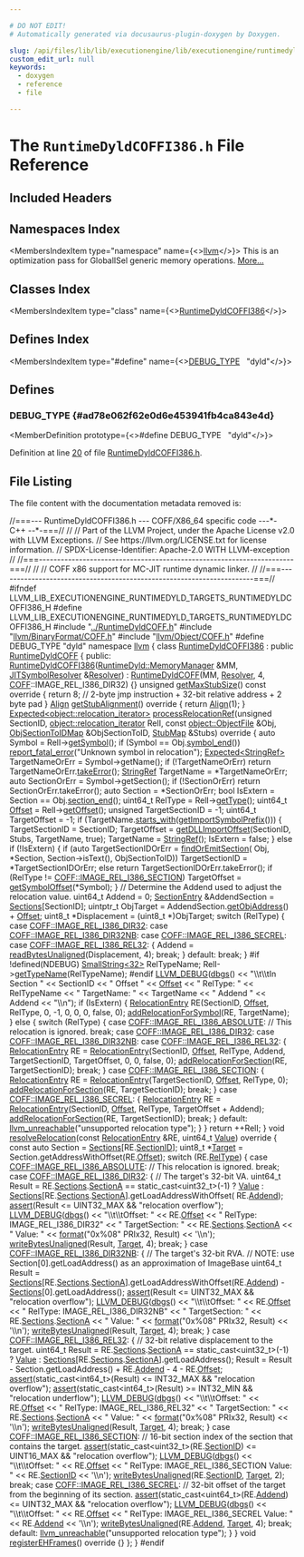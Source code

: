 ```yaml
---

# DO NOT EDIT!
# Automatically generated via docusaurus-plugin-doxygen by Doxygen.

slug: /api/files/lib/lib/executionengine/lib/executionengine/runtimedyld/lib/executionengine/runtimedyld/targets/runtimedyldcoffi386-h
custom_edit_url: null
keywords:
  - doxygen
  - reference
  - file

---
```





# The `RuntimeDyldCOFFI386.h` File Reference

<DoxygenPage pluginConfig={pluginConfig}>



## Included Headers

<IncludesList>
<IncludesListItem
  filePath="../RuntimeDyldCOFF.h"
  permalink="/docs/api/files/lib/lib/executionengine/lib/executionengine/runtimedyld/runtimedyldcoff-h"
  isLocal="true" />
<IncludesListItem
  filePath="llvm/BinaryFormat/COFF.h"
  permalink="/docs/api/files/include/include/llvm/include/llvm/binaryformat/coff-h"
  isLocal="true" />
<IncludesListItem
  filePath="llvm/Object/COFF.h"
  permalink="/docs/api/files/include/include/llvm/include/llvm/object/coff-h"
  isLocal="true" />
</IncludesList>

## Namespaces Index

<MembersIndex>

<MembersIndexItem
  type="namespace"
  name={<><a href="/docs/api/namespaces/llvm">llvm</a></>}>
This is an optimization pass for GlobalISel generic memory operations. <a href="/docs/api/namespaces/llvm/#details">More...</a>
</MembersIndexItem>

</MembersIndex>

## Classes Index

<MembersIndex>

<MembersIndexItem
  type="class"
  name={<><a href="/docs/api/classes/llvm/runtimedyldcoffi386">RuntimeDyldCOFFI386</a></>}>
</MembersIndexItem>

</MembersIndex>

## Defines Index

<MembersIndex>

<MembersIndexItem
  type="#define"
  name={<><a href="#ad78e062f62e0d6e453941fb4ca843e4d">DEBUG&#95;TYPE</a>&nbsp;&nbsp;&nbsp;&quot;dyld&quot;</>}>
</MembersIndexItem>

</MembersIndex>


<SectionDefinition>

## Defines

### DEBUG&#95;TYPE {#ad78e062f62e0d6e453941fb4ca843e4d}

<MemberDefinition
  prototype={<>#define DEBUG&#95;TYPE&nbsp;&nbsp;&nbsp;&quot;dyld&quot;</>}>

Definition at line <a href="#l00020">20</a> of file <a href="/docs/api/files/lib/lib/executionengine/lib/executionengine/runtimedyld/lib/executionengine/runtimedyld/targets/runtimedyldcoffi386-h">RuntimeDyldCOFFI386.h</a>.
</MemberDefinition>

</SectionDefinition>

## File Listing

The file content with the documentation metadata removed is:

<ProgramListing>

<Link id="l00001" /><CodeLine lineNumber="1"><span class="doxyHighlightComment">//===--- RuntimeDyldCOFFI386.h --- COFF/X86&#95;64 specific code ---&#42;- C++ --&#42;-===//</span></CodeLine>
<Link id="l00002" /><CodeLine lineNumber="2"><span class="doxyHighlightComment">//</span></CodeLine>
<Link id="l00003" /><CodeLine lineNumber="3"><span class="doxyHighlightComment">// Part of the LLVM Project, under the Apache License v2.0 with LLVM Exceptions.</span></CodeLine>
<Link id="l00004" /><CodeLine lineNumber="4"><span class="doxyHighlightComment">// See https://llvm.org/LICENSE.txt for license information.</span></CodeLine>
<Link id="l00005" /><CodeLine lineNumber="5"><span class="doxyHighlightComment">// SPDX-License-Identifier: Apache-2.0 WITH LLVM-exception</span></CodeLine>
<Link id="l00006" /><CodeLine lineNumber="6"><span class="doxyHighlightComment">//</span></CodeLine>
<Link id="l00007" /><CodeLine lineNumber="7"><span class="doxyHighlightComment">//===----------------------------------------------------------------------===//</span></CodeLine>
<Link id="l00008" /><CodeLine lineNumber="8"><span class="doxyHighlightComment">//</span></CodeLine>
<Link id="l00009" /><CodeLine lineNumber="9"><span class="doxyHighlightComment">// COFF x86 support for MC-JIT runtime dynamic linker.</span></CodeLine>
<Link id="l00010" /><CodeLine lineNumber="10"><span class="doxyHighlightComment">//</span></CodeLine>
<Link id="l00011" /><CodeLine lineNumber="11"><span class="doxyHighlightComment">//===----------------------------------------------------------------------===//</span></CodeLine>
<Link id="l00012" /><CodeLine lineNumber="12"></CodeLine>
<Link id="l00013" /><CodeLine lineNumber="13"><span class="doxyHighlightPreprocessor">#ifndef LLVM&#95;LIB&#95;EXECUTIONENGINE&#95;RUNTIMEDYLD&#95;TARGETS&#95;RUNTIMEDYLDCOFFI386&#95;H</span></CodeLine>
<Link id="l00014" /><CodeLine lineNumber="14"><span class="doxyHighlightPreprocessor">#define LLVM&#95;LIB&#95;EXECUTIONENGINE&#95;RUNTIMEDYLD&#95;TARGETS&#95;RUNTIMEDYLDCOFFI386&#95;H</span></CodeLine>
<Link id="l00015" /><CodeLine lineNumber="15"></CodeLine>
<Link id="l00016" /><CodeLine lineNumber="16"><span class="doxyHighlightPreprocessor">#include &quot;<a href="/docs/api/files/lib/lib/executionengine/lib/executionengine/runtimedyld/runtimedyldcoff-h">../RuntimeDyldCOFF.h</a>&quot;</span></CodeLine>
<Link id="l00017" /><CodeLine lineNumber="17"><span class="doxyHighlightPreprocessor">#include &quot;<a href="/docs/api/files/include/include/llvm/include/llvm/binaryformat/coff-h">llvm/BinaryFormat/COFF.h</a>&quot;</span></CodeLine>
<Link id="l00018" /><CodeLine lineNumber="18"><span class="doxyHighlightPreprocessor">#include &quot;<a href="/docs/api/files/include/include/llvm/include/llvm/object/coff-h">llvm/Object/COFF.h</a>&quot;</span></CodeLine>
<Link id="l00019" /><CodeLine lineNumber="19"></CodeLine>
<Link id="l00020" /><CodeLine lineNumber="20" lineLink="#ad78e062f62e0d6e453941fb4ca843e4d"><span class="doxyHighlightPreprocessor">#define DEBUG&#95;TYPE &quot;dyld&quot;</span></CodeLine>
<Link id="l00021" /><CodeLine lineNumber="21"></CodeLine>
<Link id="l00022" /><CodeLine lineNumber="22"><span class="doxyHighlightKeyword">namespace </span><span class="doxyHighlight"><a href="/docs/api/namespaces/llvm">llvm</a> &#123;</span></CodeLine>
<Link id="l00023" /><CodeLine lineNumber="23"></CodeLine>
<Link id="l00024" /><CodeLine lineNumber="24" lineLink="/docs/api/classes/llvm/runtimedyldcoffi386"><span class="doxyHighlightKeyword">class </span><span class="doxyHighlight"><a href="/docs/api/classes/llvm/runtimedyldcoffi386/#a68116a562b53e6345eee4f8bb167daaa">RuntimeDyldCOFFI386</a> : </span><span class="doxyHighlightKeyword">public</span><span class="doxyHighlight"> <a href="/docs/api/classes/llvm/runtimedyldcoff/#a525c1edda0934652055bd4ca610dcf20">RuntimeDyldCOFF</a> &#123;</span></CodeLine>
<Link id="l00025" /><CodeLine lineNumber="25"><span class="doxyHighlightKeyword">public</span><span class="doxyHighlight">:</span></CodeLine>
<Link id="l00026" /><CodeLine lineNumber="26" lineLink="/docs/api/classes/llvm/runtimedyldcoffi386/#a68116a562b53e6345eee4f8bb167daaa"><span class="doxyHighlight">  <a href="/docs/api/classes/llvm/runtimedyldcoffi386/#a68116a562b53e6345eee4f8bb167daaa">RuntimeDyldCOFFI386</a>(<a href="/docs/api/classes/llvm/runtimedyld/memorymanager">RuntimeDyld::MemoryManager</a> &amp;MM,</span></CodeLine>
<Link id="l00027" /><CodeLine lineNumber="27"><span class="doxyHighlight">                      <a href="/docs/api/classes/llvm/jitsymbolresolver">JITSymbolResolver</a> &amp;<a href="/docs/api/classes/llvm/resolver">Resolver</a>)</span></CodeLine>
<Link id="l00028" /><CodeLine lineNumber="28"><span class="doxyHighlight">      : <a href="/docs/api/classes/llvm/runtimedyldcoff/#a525c1edda0934652055bd4ca610dcf20">RuntimeDyldCOFF</a>(MM, <a href="/docs/api/classes/llvm/resolver">Resolver</a>, 4, <a href="/docs/api/namespaces/llvm/coff">COFF</a>::IMAGE&#95;REL&#95;I386&#95;DIR32) &#123;&#125;</span></CodeLine>
<Link id="l00029" /><CodeLine lineNumber="29"></CodeLine>
<Link id="l00030" /><CodeLine lineNumber="30" lineLink="/docs/api/classes/llvm/runtimedyldcoffi386/#a7874cb711c821fe0b41187f0a972c69e"><span class="doxyHighlight">  </span><span class="doxyHighlightKeywordType">unsigned</span><span class="doxyHighlight"> <a href="/docs/api/classes/llvm/runtimedyldcoffi386/#a7874cb711c821fe0b41187f0a972c69e">getMaxStubSize</a>()</span><span class="doxyHighlightKeyword"> const override </span><span class="doxyHighlight">&#123;</span></CodeLine>
<Link id="l00031" /><CodeLine lineNumber="31"><span class="doxyHighlight">    </span><span class="doxyHighlightKeywordFlow">return</span><span class="doxyHighlight"> 8; </span><span class="doxyHighlightComment">// 2-byte jmp instruction + 32-bit relative address + 2 byte pad</span></CodeLine>
<Link id="l00032" /><CodeLine lineNumber="32"><span class="doxyHighlight">  &#125;</span></CodeLine>
<Link id="l00033" /><CodeLine lineNumber="33"></CodeLine>
<Link id="l00034" /><CodeLine lineNumber="34" lineLink="/docs/api/classes/llvm/runtimedyldcoffi386/#a05c3e708da94747fe44e2aed74808d60"><span class="doxyHighlight">  <a href="/docs/api/structs/llvm/align">Align</a> <a href="/docs/api/classes/llvm/runtimedyldcoffi386/#a05c3e708da94747fe44e2aed74808d60">getStubAlignment</a>()</span><span class="doxyHighlightKeyword"> override </span><span class="doxyHighlight">&#123; </span><span class="doxyHighlightKeywordFlow">return</span><span class="doxyHighlight"> <a href="/docs/api/structs/llvm/align">Align</a>(1); &#125;</span></CodeLine>
<Link id="l00035" /><CodeLine lineNumber="35"></CodeLine>
<Link id="l00036" /><CodeLine lineNumber="36"><span class="doxyHighlight">  <a href="/docs/api/classes/llvm/expected">Expected&lt;object::relocation&#95;iterator&gt;</a></span></CodeLine>
<Link id="l00037" /><CodeLine lineNumber="37" lineLink="/docs/api/classes/llvm/runtimedyldcoffi386/#a47afe575c279c175037d664bde7e53a3"><span class="doxyHighlight">  <a href="/docs/api/classes/llvm/runtimedyldcoffi386/#a47afe575c279c175037d664bde7e53a3">processRelocationRef</a>(</span><span class="doxyHighlightKeywordType">unsigned</span><span class="doxyHighlight"> SectionID,</span></CodeLine>
<Link id="l00038" /><CodeLine lineNumber="38"><span class="doxyHighlight">                       <a href="/docs/api/namespaces/llvm/object/#acc360db994cbcc482937196bf406df98">object::relocation&#95;iterator</a> RelI,</span></CodeLine>
<Link id="l00039" /><CodeLine lineNumber="39"><span class="doxyHighlight">                       </span><span class="doxyHighlightKeyword">const</span><span class="doxyHighlight"> <a href="/docs/api/classes/llvm/object/objectfile">object::ObjectFile</a> &amp;Obj,</span></CodeLine>
<Link id="l00040" /><CodeLine lineNumber="40"><span class="doxyHighlight">                       <a href="/docs/api/classes/llvm/runtimedyldimpl/#a22b1a24bb422a0f0896dd84dff7933e2">ObjSectionToIDMap</a> &amp;ObjSectionToID,</span></CodeLine>
<Link id="l00041" /><CodeLine lineNumber="41"><span class="doxyHighlight">                       <a href="/docs/api/classes/llvm/runtimedyldimpl/#a45d3097b94f4f98303ae36e6c6b7eee6">StubMap</a> &amp;Stubs)</span><span class="doxyHighlightKeyword"> override </span><span class="doxyHighlight">&#123;</span></CodeLine>
<Link id="l00042" /><CodeLine lineNumber="42"></CodeLine>
<Link id="l00043" /><CodeLine lineNumber="43"><span class="doxyHighlight">    </span><span class="doxyHighlightKeyword">auto</span><span class="doxyHighlight"> Symbol = RelI-&gt;<a href="/docs/api/classes/llvm/object/relocationref/#a83bcab1a4f6a9aec56d6a40487f82a5e">getSymbol</a>();</span></CodeLine>
<Link id="l00044" /><CodeLine lineNumber="44"><span class="doxyHighlight">    </span><span class="doxyHighlightKeywordFlow">if</span><span class="doxyHighlight"> (Symbol == Obj.<a href="/docs/api/classes/llvm/object/symbolicfile/#a7bc0f444aecc9b7aaef7facdb3d2bddb">symbol&#95;end</a>())</span></CodeLine>
<Link id="l00045" /><CodeLine lineNumber="45"><span class="doxyHighlight">      <a href="/docs/api/namespaces/llvm/#a7f2a3d4dcfee70225988aec53ff1e173">report&#95;fatal&#95;error</a>(</span><span class="doxyHighlightStringLiteral">&quot;Unknown symbol in relocation&quot;</span><span class="doxyHighlight">);</span></CodeLine>
<Link id="l00046" /><CodeLine lineNumber="46"></CodeLine>
<Link id="l00047" /><CodeLine lineNumber="47"><span class="doxyHighlight">    <a href="/docs/api/classes/llvm/expected">Expected&lt;StringRef&gt;</a> TargetNameOrErr = Symbol-&gt;getName();</span></CodeLine>
<Link id="l00048" /><CodeLine lineNumber="48"><span class="doxyHighlight">    </span><span class="doxyHighlightKeywordFlow">if</span><span class="doxyHighlight"> (!TargetNameOrErr)</span></CodeLine>
<Link id="l00049" /><CodeLine lineNumber="49"><span class="doxyHighlight">      </span><span class="doxyHighlightKeywordFlow">return</span><span class="doxyHighlight"> TargetNameOrErr.<a href="/docs/api/classes/llvm/expected/#a94789df4ebd03dc008e8adebaa66ac1f">takeError</a>();</span></CodeLine>
<Link id="l00050" /><CodeLine lineNumber="50"><span class="doxyHighlight">    <a href="/docs/api/classes/llvm/stringref">StringRef</a> TargetName = &#42;TargetNameOrErr;</span></CodeLine>
<Link id="l00051" /><CodeLine lineNumber="51"></CodeLine>
<Link id="l00052" /><CodeLine lineNumber="52"><span class="doxyHighlight">    </span><span class="doxyHighlightKeyword">auto</span><span class="doxyHighlight"> SectionOrErr = Symbol-&gt;getSection();</span></CodeLine>
<Link id="l00053" /><CodeLine lineNumber="53"><span class="doxyHighlight">    </span><span class="doxyHighlightKeywordFlow">if</span><span class="doxyHighlight"> (!SectionOrErr)</span></CodeLine>
<Link id="l00054" /><CodeLine lineNumber="54"><span class="doxyHighlight">      </span><span class="doxyHighlightKeywordFlow">return</span><span class="doxyHighlight"> SectionOrErr.takeError();</span></CodeLine>
<Link id="l00055" /><CodeLine lineNumber="55"><span class="doxyHighlight">    </span><span class="doxyHighlightKeyword">auto</span><span class="doxyHighlight"> Section = &#42;SectionOrErr;</span></CodeLine>
<Link id="l00056" /><CodeLine lineNumber="56"><span class="doxyHighlight">    </span><span class="doxyHighlightKeywordType">bool</span><span class="doxyHighlight"> IsExtern = Section == Obj.<a href="/docs/api/classes/llvm/object/objectfile/#a3e48ce01c39d5e5e36eced4e3d3f6f23">section&#95;end</a>();</span></CodeLine>
<Link id="l00057" /><CodeLine lineNumber="57"></CodeLine>
<Link id="l00058" /><CodeLine lineNumber="58"><span class="doxyHighlight">    uint64&#95;t RelType = RelI-&gt;<a href="/docs/api/classes/llvm/object/relocationref/#a3a14c842fb698c94611978d94b7cf166">getType</a>();</span></CodeLine>
<Link id="l00059" /><CodeLine lineNumber="59"><span class="doxyHighlight">    uint64&#95;t <a href="/docs/api/namespaces/llvm/#a05f5b9a11bdcc5feba62899f95dcf878a3134224cba2545bc57954d3b072aebb4">Offset</a> = RelI-&gt;<a href="/docs/api/classes/llvm/object/relocationref/#a6aa71653bc8ee52493adf9343d9ac44d">getOffset</a>();</span></CodeLine>
<Link id="l00060" /><CodeLine lineNumber="60"></CodeLine>
<Link id="l00061" /><CodeLine lineNumber="61"><span class="doxyHighlight">    </span><span class="doxyHighlightKeywordType">unsigned</span><span class="doxyHighlight"> TargetSectionID = -1;</span></CodeLine>
<Link id="l00062" /><CodeLine lineNumber="62"><span class="doxyHighlight">    uint64&#95;t TargetOffset = -1;</span></CodeLine>
<Link id="l00063" /><CodeLine lineNumber="63"><span class="doxyHighlight">    </span><span class="doxyHighlightKeywordFlow">if</span><span class="doxyHighlight"> (TargetName.<a href="/docs/api/classes/llvm/stringref/#a2cd8968ff703aaeb395dcd63f6805ff1">starts&#95;with</a>(<a href="/docs/api/classes/llvm/runtimedyldcoff/#a4178559e89663ce1a69c039e3147a481">getImportSymbolPrefix</a>())) &#123;</span></CodeLine>
<Link id="l00064" /><CodeLine lineNumber="64"><span class="doxyHighlight">      TargetSectionID = SectionID;</span></CodeLine>
<Link id="l00065" /><CodeLine lineNumber="65"><span class="doxyHighlight">      TargetOffset = <a href="/docs/api/classes/llvm/runtimedyldcoff/#af0b0733da2d8693287bd3bb04ee6ab80">getDLLImportOffset</a>(SectionID, Stubs, TargetName, </span><span class="doxyHighlightKeyword">true</span><span class="doxyHighlight">);</span></CodeLine>
<Link id="l00066" /><CodeLine lineNumber="66"><span class="doxyHighlight">      TargetName = <a href="/docs/api/classes/llvm/stringref">StringRef</a>();</span></CodeLine>
<Link id="l00067" /><CodeLine lineNumber="67"><span class="doxyHighlight">      IsExtern = </span><span class="doxyHighlightKeyword">false</span><span class="doxyHighlight">;</span></CodeLine>
<Link id="l00068" /><CodeLine lineNumber="68"><span class="doxyHighlight">    &#125; </span><span class="doxyHighlightKeywordFlow">else</span><span class="doxyHighlight"> </span><span class="doxyHighlightKeywordFlow">if</span><span class="doxyHighlight"> (!IsExtern) &#123;</span></CodeLine>
<Link id="l00069" /><CodeLine lineNumber="69"><span class="doxyHighlight">      </span><span class="doxyHighlightKeywordFlow">if</span><span class="doxyHighlight"> (</span><span class="doxyHighlightKeyword">auto</span><span class="doxyHighlight"> TargetSectionIDOrErr = <a href="/docs/api/classes/llvm/runtimedyldimpl/#aa4b6bd8b78d9901ada802b2363341628">findOrEmitSection</a>(</span></CodeLine>
<Link id="l00070" /><CodeLine lineNumber="70"><span class="doxyHighlight">              Obj, &#42;Section, Section-&gt;isText(), ObjSectionToID))</span></CodeLine>
<Link id="l00071" /><CodeLine lineNumber="71"><span class="doxyHighlight">        TargetSectionID = &#42;TargetSectionIDOrErr;</span></CodeLine>
<Link id="l00072" /><CodeLine lineNumber="72"><span class="doxyHighlight">      </span><span class="doxyHighlightKeywordFlow">else</span></CodeLine>
<Link id="l00073" /><CodeLine lineNumber="73"><span class="doxyHighlight">        </span><span class="doxyHighlightKeywordFlow">return</span><span class="doxyHighlight"> TargetSectionIDOrErr.takeError();</span></CodeLine>
<Link id="l00074" /><CodeLine lineNumber="74"><span class="doxyHighlight">      </span><span class="doxyHighlightKeywordFlow">if</span><span class="doxyHighlight"> (RelType != <a href="/docs/api/namespaces/llvm/coff/#adb84e9917e2d3804c02e45f01918cc2da1e566304d1862ff86ae112d102a63a43">COFF::IMAGE&#95;REL&#95;I386&#95;SECTION</a>)</span></CodeLine>
<Link id="l00075" /><CodeLine lineNumber="75"><span class="doxyHighlight">        TargetOffset = <a href="/docs/api/classes/llvm/runtimedyldcoff/#a2fe9aab3874eece3b45203f68bdc6079">getSymbolOffset</a>(&#42;Symbol);</span></CodeLine>
<Link id="l00076" /><CodeLine lineNumber="76"><span class="doxyHighlight">    &#125;</span></CodeLine>
<Link id="l00077" /><CodeLine lineNumber="77"></CodeLine>
<Link id="l00078" /><CodeLine lineNumber="78"><span class="doxyHighlight">    </span><span class="doxyHighlightComment">// Determine the Addend used to adjust the relocation value.</span></CodeLine>
<Link id="l00079" /><CodeLine lineNumber="79"><span class="doxyHighlight">    uint64&#95;t Addend = 0;</span></CodeLine>
<Link id="l00080" /><CodeLine lineNumber="80"><span class="doxyHighlight">    <a href="/docs/api/classes/llvm/sectionentry">SectionEntry</a> &amp;AddendSection = <a href="/docs/api/classes/llvm/runtimedyldimpl/#afce88102ca208741b470edac5342c4b3">Sections</a>&#91;SectionID&#93;;</span></CodeLine>
<Link id="l00081" /><CodeLine lineNumber="81"><span class="doxyHighlight">    uintptr&#95;t ObjTarget = AddendSection.<a href="/docs/api/classes/llvm/sectionentry/#a873c676a0b78fcac1c9840af57815aee">getObjAddress</a>() + <a href="/docs/api/namespaces/llvm/#a05f5b9a11bdcc5feba62899f95dcf878a3134224cba2545bc57954d3b072aebb4">Offset</a>;</span></CodeLine>
<Link id="l00082" /><CodeLine lineNumber="82"><span class="doxyHighlight">    uint8&#95;t &#42;Displacement = (uint8&#95;t &#42;)ObjTarget;</span></CodeLine>
<Link id="l00083" /><CodeLine lineNumber="83"></CodeLine>
<Link id="l00084" /><CodeLine lineNumber="84"><span class="doxyHighlight">    </span><span class="doxyHighlightKeywordFlow">switch</span><span class="doxyHighlight"> (RelType) &#123;</span></CodeLine>
<Link id="l00085" /><CodeLine lineNumber="85"><span class="doxyHighlight">    </span><span class="doxyHighlightKeywordFlow">case</span><span class="doxyHighlight"> <a href="/docs/api/namespaces/llvm/coff/#adb84e9917e2d3804c02e45f01918cc2da9fa52f0b329c0ef93995df4e6a481674">COFF::IMAGE&#95;REL&#95;I386&#95;DIR32</a>:</span></CodeLine>
<Link id="l00086" /><CodeLine lineNumber="86"><span class="doxyHighlight">    </span><span class="doxyHighlightKeywordFlow">case</span><span class="doxyHighlight"> <a href="/docs/api/namespaces/llvm/coff/#adb84e9917e2d3804c02e45f01918cc2daeba9eeaecc6cf04e02e2f0b65d0304ce">COFF::IMAGE&#95;REL&#95;I386&#95;DIR32NB</a>:</span></CodeLine>
<Link id="l00087" /><CodeLine lineNumber="87"><span class="doxyHighlight">    </span><span class="doxyHighlightKeywordFlow">case</span><span class="doxyHighlight"> <a href="/docs/api/namespaces/llvm/coff/#adb84e9917e2d3804c02e45f01918cc2da92e53639f295d8c325c5d8611e9ccb46">COFF::IMAGE&#95;REL&#95;I386&#95;SECREL</a>:</span></CodeLine>
<Link id="l00088" /><CodeLine lineNumber="88"><span class="doxyHighlight">    </span><span class="doxyHighlightKeywordFlow">case</span><span class="doxyHighlight"> <a href="/docs/api/namespaces/llvm/coff/#adb84e9917e2d3804c02e45f01918cc2da32627d83f2285f6f55acdf638a21284d">COFF::IMAGE&#95;REL&#95;I386&#95;REL32</a>: &#123;</span></CodeLine>
<Link id="l00089" /><CodeLine lineNumber="89"><span class="doxyHighlight">      Addend = <a href="/docs/api/classes/llvm/runtimedyldimpl/#ad8a8e68671c17b1a8dde17365f897406">readBytesUnaligned</a>(Displacement, 4);</span></CodeLine>
<Link id="l00090" /><CodeLine lineNumber="90"><span class="doxyHighlight">      </span><span class="doxyHighlightKeywordFlow">break</span><span class="doxyHighlight">;</span></CodeLine>
<Link id="l00091" /><CodeLine lineNumber="91"><span class="doxyHighlight">    &#125;</span></CodeLine>
<Link id="l00092" /><CodeLine lineNumber="92"><span class="doxyHighlight">    </span><span class="doxyHighlightKeywordFlow">default</span><span class="doxyHighlight">:</span></CodeLine>
<Link id="l00093" /><CodeLine lineNumber="93"><span class="doxyHighlight">      </span><span class="doxyHighlightKeywordFlow">break</span><span class="doxyHighlight">;</span></CodeLine>
<Link id="l00094" /><CodeLine lineNumber="94"><span class="doxyHighlight">    &#125;</span></CodeLine>
<Link id="l00095" /><CodeLine lineNumber="95"></CodeLine>
<Link id="l00096" /><CodeLine lineNumber="96"><span class="doxyHighlightPreprocessor">#if !defined(NDEBUG)</span></CodeLine>
<Link id="l00097" /><CodeLine lineNumber="97"><span class="doxyHighlight">    <a href="/docs/api/classes/llvm/smallstring">SmallString&lt;32&gt;</a> RelTypeName;</span></CodeLine>
<Link id="l00098" /><CodeLine lineNumber="98"><span class="doxyHighlight">    RelI-&gt;<a href="/docs/api/classes/llvm/object/relocationref/#ab4faf8b9fa8fa74ac1062275d89e73ed">getTypeName</a>(RelTypeName);</span></CodeLine>
<Link id="l00099" /><CodeLine lineNumber="99"><span class="doxyHighlightPreprocessor">#endif</span></CodeLine>
<Link id="l00100" /><CodeLine lineNumber="100"><span class="doxyHighlight">    <a href="/docs/api/files/include/include/llvm/include/llvm/support/debug-h/#a196897517069dda1bdb549e24468f7d7">LLVM&#95;DEBUG</a>(<a href="/docs/api/namespaces/llvm/#a7c46c742c31be54870e2038048e6b391">dbgs</a>() &lt;&lt; </span><span class="doxyHighlightStringLiteral">&quot;\\t\\tIn Section &quot;</span><span class="doxyHighlight"> &lt;&lt; SectionID &lt;&lt; </span><span class="doxyHighlightStringLiteral">&quot; Offset &quot;</span><span class="doxyHighlight"> &lt;&lt; <a href="/docs/api/namespaces/llvm/#a05f5b9a11bdcc5feba62899f95dcf878a3134224cba2545bc57954d3b072aebb4">Offset</a></span></CodeLine>
<Link id="l00101" /><CodeLine lineNumber="101"><span class="doxyHighlight">                      &lt;&lt; </span><span class="doxyHighlightStringLiteral">&quot; RelType: &quot;</span><span class="doxyHighlight"> &lt;&lt; RelTypeName &lt;&lt; </span><span class="doxyHighlightStringLiteral">&quot; TargetName: &quot;</span></CodeLine>
<Link id="l00102" /><CodeLine lineNumber="102"><span class="doxyHighlight">                      &lt;&lt; TargetName &lt;&lt; </span><span class="doxyHighlightStringLiteral">&quot; Addend &quot;</span><span class="doxyHighlight"> &lt;&lt; Addend &lt;&lt; </span><span class="doxyHighlightStringLiteral">&quot;\\n&quot;</span><span class="doxyHighlight">);</span></CodeLine>
<Link id="l00103" /><CodeLine lineNumber="103"></CodeLine>
<Link id="l00104" /><CodeLine lineNumber="104"><span class="doxyHighlight">    </span><span class="doxyHighlightKeywordFlow">if</span><span class="doxyHighlight"> (IsExtern) &#123;</span></CodeLine>
<Link id="l00105" /><CodeLine lineNumber="105"><span class="doxyHighlight">      <a href="/docs/api/classes/llvm/relocationentry">RelocationEntry</a> RE(SectionID, <a href="/docs/api/namespaces/llvm/#a05f5b9a11bdcc5feba62899f95dcf878a3134224cba2545bc57954d3b072aebb4">Offset</a>, RelType, 0, -1, 0, 0, 0, </span><span class="doxyHighlightKeyword">false</span><span class="doxyHighlight">, 0);</span></CodeLine>
<Link id="l00106" /><CodeLine lineNumber="106"><span class="doxyHighlight">      <a href="/docs/api/classes/llvm/runtimedyldimpl/#a5db8c0beafbba922f1600e24fe6898bc">addRelocationForSymbol</a>(RE, TargetName);</span></CodeLine>
<Link id="l00107" /><CodeLine lineNumber="107"><span class="doxyHighlight">    &#125; </span><span class="doxyHighlightKeywordFlow">else</span><span class="doxyHighlight"> &#123;</span></CodeLine>
<Link id="l00108" /><CodeLine lineNumber="108"></CodeLine>
<Link id="l00109" /><CodeLine lineNumber="109"><span class="doxyHighlight">      </span><span class="doxyHighlightKeywordFlow">switch</span><span class="doxyHighlight"> (RelType) &#123;</span></CodeLine>
<Link id="l00110" /><CodeLine lineNumber="110"><span class="doxyHighlight">      </span><span class="doxyHighlightKeywordFlow">case</span><span class="doxyHighlight"> <a href="/docs/api/namespaces/llvm/coff/#adb84e9917e2d3804c02e45f01918cc2daa662d20f04aa425fa07a9e6a6bae40f5">COFF::IMAGE&#95;REL&#95;I386&#95;ABSOLUTE</a>:</span></CodeLine>
<Link id="l00111" /><CodeLine lineNumber="111"><span class="doxyHighlight">        </span><span class="doxyHighlightComment">// This relocation is ignored.</span></CodeLine>
<Link id="l00112" /><CodeLine lineNumber="112"><span class="doxyHighlight">        </span><span class="doxyHighlightKeywordFlow">break</span><span class="doxyHighlight">;</span></CodeLine>
<Link id="l00113" /><CodeLine lineNumber="113"><span class="doxyHighlight">      </span><span class="doxyHighlightKeywordFlow">case</span><span class="doxyHighlight"> <a href="/docs/api/namespaces/llvm/coff/#adb84e9917e2d3804c02e45f01918cc2da9fa52f0b329c0ef93995df4e6a481674">COFF::IMAGE&#95;REL&#95;I386&#95;DIR32</a>:</span></CodeLine>
<Link id="l00114" /><CodeLine lineNumber="114"><span class="doxyHighlight">      </span><span class="doxyHighlightKeywordFlow">case</span><span class="doxyHighlight"> <a href="/docs/api/namespaces/llvm/coff/#adb84e9917e2d3804c02e45f01918cc2daeba9eeaecc6cf04e02e2f0b65d0304ce">COFF::IMAGE&#95;REL&#95;I386&#95;DIR32NB</a>:</span></CodeLine>
<Link id="l00115" /><CodeLine lineNumber="115"><span class="doxyHighlight">      </span><span class="doxyHighlightKeywordFlow">case</span><span class="doxyHighlight"> <a href="/docs/api/namespaces/llvm/coff/#adb84e9917e2d3804c02e45f01918cc2da32627d83f2285f6f55acdf638a21284d">COFF::IMAGE&#95;REL&#95;I386&#95;REL32</a>: &#123;</span></CodeLine>
<Link id="l00116" /><CodeLine lineNumber="116"><span class="doxyHighlight">        <a href="/docs/api/classes/llvm/relocationentry">RelocationEntry</a> RE =</span></CodeLine>
<Link id="l00117" /><CodeLine lineNumber="117"><span class="doxyHighlight">            <a href="/docs/api/classes/llvm/relocationentry">RelocationEntry</a>(SectionID, <a href="/docs/api/namespaces/llvm/#a05f5b9a11bdcc5feba62899f95dcf878a3134224cba2545bc57954d3b072aebb4">Offset</a>, RelType, Addend, TargetSectionID,</span></CodeLine>
<Link id="l00118" /><CodeLine lineNumber="118"><span class="doxyHighlight">                            TargetOffset, 0, 0, </span><span class="doxyHighlightKeyword">false</span><span class="doxyHighlight">, 0);</span></CodeLine>
<Link id="l00119" /><CodeLine lineNumber="119"><span class="doxyHighlight">        <a href="/docs/api/classes/llvm/runtimedyldimpl/#a9ee81c156267d67bed9008ed1a954214">addRelocationForSection</a>(RE, TargetSectionID);</span></CodeLine>
<Link id="l00120" /><CodeLine lineNumber="120"><span class="doxyHighlight">        </span><span class="doxyHighlightKeywordFlow">break</span><span class="doxyHighlight">;</span></CodeLine>
<Link id="l00121" /><CodeLine lineNumber="121"><span class="doxyHighlight">      &#125;</span></CodeLine>
<Link id="l00122" /><CodeLine lineNumber="122"><span class="doxyHighlight">      </span><span class="doxyHighlightKeywordFlow">case</span><span class="doxyHighlight"> <a href="/docs/api/namespaces/llvm/coff/#adb84e9917e2d3804c02e45f01918cc2da1e566304d1862ff86ae112d102a63a43">COFF::IMAGE&#95;REL&#95;I386&#95;SECTION</a>: &#123;</span></CodeLine>
<Link id="l00123" /><CodeLine lineNumber="123"><span class="doxyHighlight">        <a href="/docs/api/classes/llvm/relocationentry">RelocationEntry</a> RE =</span></CodeLine>
<Link id="l00124" /><CodeLine lineNumber="124"><span class="doxyHighlight">            <a href="/docs/api/classes/llvm/relocationentry">RelocationEntry</a>(TargetSectionID, <a href="/docs/api/namespaces/llvm/#a05f5b9a11bdcc5feba62899f95dcf878a3134224cba2545bc57954d3b072aebb4">Offset</a>, RelType, 0);</span></CodeLine>
<Link id="l00125" /><CodeLine lineNumber="125"><span class="doxyHighlight">        <a href="/docs/api/classes/llvm/runtimedyldimpl/#a9ee81c156267d67bed9008ed1a954214">addRelocationForSection</a>(RE, TargetSectionID);</span></CodeLine>
<Link id="l00126" /><CodeLine lineNumber="126"><span class="doxyHighlight">        </span><span class="doxyHighlightKeywordFlow">break</span><span class="doxyHighlight">;</span></CodeLine>
<Link id="l00127" /><CodeLine lineNumber="127"><span class="doxyHighlight">      &#125;</span></CodeLine>
<Link id="l00128" /><CodeLine lineNumber="128"><span class="doxyHighlight">      </span><span class="doxyHighlightKeywordFlow">case</span><span class="doxyHighlight"> <a href="/docs/api/namespaces/llvm/coff/#adb84e9917e2d3804c02e45f01918cc2da92e53639f295d8c325c5d8611e9ccb46">COFF::IMAGE&#95;REL&#95;I386&#95;SECREL</a>: &#123;</span></CodeLine>
<Link id="l00129" /><CodeLine lineNumber="129"><span class="doxyHighlight">        <a href="/docs/api/classes/llvm/relocationentry">RelocationEntry</a> RE =</span></CodeLine>
<Link id="l00130" /><CodeLine lineNumber="130"><span class="doxyHighlight">            <a href="/docs/api/classes/llvm/relocationentry">RelocationEntry</a>(SectionID, <a href="/docs/api/namespaces/llvm/#a05f5b9a11bdcc5feba62899f95dcf878a3134224cba2545bc57954d3b072aebb4">Offset</a>, RelType, TargetOffset + Addend);</span></CodeLine>
<Link id="l00131" /><CodeLine lineNumber="131"><span class="doxyHighlight">        <a href="/docs/api/classes/llvm/runtimedyldimpl/#a9ee81c156267d67bed9008ed1a954214">addRelocationForSection</a>(RE, TargetSectionID);</span></CodeLine>
<Link id="l00132" /><CodeLine lineNumber="132"><span class="doxyHighlight">        </span><span class="doxyHighlightKeywordFlow">break</span><span class="doxyHighlight">;</span></CodeLine>
<Link id="l00133" /><CodeLine lineNumber="133"><span class="doxyHighlight">      &#125;</span></CodeLine>
<Link id="l00134" /><CodeLine lineNumber="134"><span class="doxyHighlight">      </span><span class="doxyHighlightKeywordFlow">default</span><span class="doxyHighlight">:</span></CodeLine>
<Link id="l00135" /><CodeLine lineNumber="135"><span class="doxyHighlight">        <a href="/docs/api/files/include/include/llvm/include/llvm/support/errorhandling-h/#ace243f5c25697a1107cce46626b3dc94">llvm&#95;unreachable</a>(</span><span class="doxyHighlightStringLiteral">&quot;unsupported relocation type&quot;</span><span class="doxyHighlight">);</span></CodeLine>
<Link id="l00136" /><CodeLine lineNumber="136"><span class="doxyHighlight">      &#125;</span></CodeLine>
<Link id="l00137" /><CodeLine lineNumber="137"><span class="doxyHighlight">    &#125;</span></CodeLine>
<Link id="l00138" /><CodeLine lineNumber="138"></CodeLine>
<Link id="l00139" /><CodeLine lineNumber="139"><span class="doxyHighlight">    </span><span class="doxyHighlightKeywordFlow">return</span><span class="doxyHighlight"> ++RelI;</span></CodeLine>
<Link id="l00140" /><CodeLine lineNumber="140"><span class="doxyHighlight">  &#125;</span></CodeLine>
<Link id="l00141" /><CodeLine lineNumber="141"></CodeLine>
<Link id="l00142" /><CodeLine lineNumber="142" lineLink="/docs/api/classes/llvm/runtimedyldcoffi386/#af5f76d4e975e1864419036651a6b9295"><span class="doxyHighlight">  </span><span class="doxyHighlightKeywordType">void</span><span class="doxyHighlight"> <a href="/docs/api/classes/llvm/runtimedyldcoffi386/#af5f76d4e975e1864419036651a6b9295">resolveRelocation</a>(</span><span class="doxyHighlightKeyword">const</span><span class="doxyHighlight"> <a href="/docs/api/classes/llvm/relocationentry">RelocationEntry</a> &amp;RE, uint64&#95;t <a href="/docs/api/classes/llvm/value">Value</a>)</span><span class="doxyHighlightKeyword"> override </span><span class="doxyHighlight">&#123;</span></CodeLine>
<Link id="l00143" /><CodeLine lineNumber="143"><span class="doxyHighlight">    </span><span class="doxyHighlightKeyword">const</span><span class="doxyHighlight"> </span><span class="doxyHighlightKeyword">auto</span><span class="doxyHighlight"> Section = <a href="/docs/api/classes/llvm/runtimedyldimpl/#afce88102ca208741b470edac5342c4b3">Sections</a>&#91;RE.<a href="/docs/api/classes/llvm/relocationentry/#aec2f9774e1098853d20912f579f501b9">SectionID</a>&#93;;</span></CodeLine>
<Link id="l00144" /><CodeLine lineNumber="144"><span class="doxyHighlight">    uint8&#95;t &#42;<a href="/docs/api/classes/llvm/target">Target</a> = Section.getAddressWithOffset(RE.<a href="/docs/api/classes/llvm/relocationentry/#a4c2824740d2fcf8bd1f44248bdcd4052">Offset</a>);</span></CodeLine>
<Link id="l00145" /><CodeLine lineNumber="145"></CodeLine>
<Link id="l00146" /><CodeLine lineNumber="146"><span class="doxyHighlight">    </span><span class="doxyHighlightKeywordFlow">switch</span><span class="doxyHighlight"> (RE.<a href="/docs/api/classes/llvm/relocationentry/#a4b339d832145cb7ea79bbb90f5233897">RelType</a>) &#123;</span></CodeLine>
<Link id="l00147" /><CodeLine lineNumber="147"><span class="doxyHighlight">    </span><span class="doxyHighlightKeywordFlow">case</span><span class="doxyHighlight"> <a href="/docs/api/namespaces/llvm/coff/#adb84e9917e2d3804c02e45f01918cc2daa662d20f04aa425fa07a9e6a6bae40f5">COFF::IMAGE&#95;REL&#95;I386&#95;ABSOLUTE</a>:</span></CodeLine>
<Link id="l00148" /><CodeLine lineNumber="148"><span class="doxyHighlight">      </span><span class="doxyHighlightComment">// This relocation is ignored.</span></CodeLine>
<Link id="l00149" /><CodeLine lineNumber="149"><span class="doxyHighlight">      </span><span class="doxyHighlightKeywordFlow">break</span><span class="doxyHighlight">;</span></CodeLine>
<Link id="l00150" /><CodeLine lineNumber="150"><span class="doxyHighlight">    </span><span class="doxyHighlightKeywordFlow">case</span><span class="doxyHighlight"> <a href="/docs/api/namespaces/llvm/coff/#adb84e9917e2d3804c02e45f01918cc2da9fa52f0b329c0ef93995df4e6a481674">COFF::IMAGE&#95;REL&#95;I386&#95;DIR32</a>: &#123;</span></CodeLine>
<Link id="l00151" /><CodeLine lineNumber="151"><span class="doxyHighlight">      </span><span class="doxyHighlightComment">// The target&#39;s 32-bit VA.</span></CodeLine>
<Link id="l00152" /><CodeLine lineNumber="152"><span class="doxyHighlight">      uint64&#95;t Result =</span></CodeLine>
<Link id="l00153" /><CodeLine lineNumber="153"><span class="doxyHighlight">          RE.<a href="/docs/api/classes/llvm/relocationentry/#af42a708ce2732dc8b604b8d32384ee75">Sections</a>.<a href="/docs/api/structs/llvm/relocationentry/sectionpair/#ae8eb65258b27fa965c977f7e8e3d025d">SectionA</a> == </span><span class="doxyHighlightKeyword">static&#95;cast&lt;</span><span class="doxyHighlight">uint32&#95;t</span><span class="doxyHighlightKeyword">&gt;</span><span class="doxyHighlight">(-1)</span></CodeLine>
<Link id="l00154" /><CodeLine lineNumber="154"><span class="doxyHighlight">              ? <a href="/docs/api/classes/llvm/value">Value</a></span></CodeLine>
<Link id="l00155" /><CodeLine lineNumber="155"><span class="doxyHighlight">              : <a href="/docs/api/classes/llvm/runtimedyldimpl/#afce88102ca208741b470edac5342c4b3">Sections</a>&#91;RE.<a href="/docs/api/classes/llvm/relocationentry/#af42a708ce2732dc8b604b8d32384ee75">Sections</a>.<a href="/docs/api/structs/llvm/relocationentry/sectionpair/#ae8eb65258b27fa965c977f7e8e3d025d">SectionA</a>&#93;.getLoadAddressWithOffset(</span></CodeLine>
<Link id="l00156" /><CodeLine lineNumber="156"><span class="doxyHighlight">                    RE.<a href="/docs/api/classes/llvm/relocationentry/#a80213c5b59afecdd125a21b28b9637e9">Addend</a>);</span></CodeLine>
<Link id="l00157" /><CodeLine lineNumber="157"><span class="doxyHighlight">      <a href="/docs/api/files/lib/lib/target/lib/target/amdgpu/silowercontrolflow-cpp/#a4868c5d81c5ccc98c47aeab6244346a0">assert</a>(Result &lt;= UINT32&#95;MAX &amp;&amp; </span><span class="doxyHighlightStringLiteral">&quot;relocation overflow&quot;</span><span class="doxyHighlight">);</span></CodeLine>
<Link id="l00158" /><CodeLine lineNumber="158"><span class="doxyHighlight">      <a href="/docs/api/files/include/include/llvm/include/llvm/support/debug-h/#a196897517069dda1bdb549e24468f7d7">LLVM&#95;DEBUG</a>(<a href="/docs/api/namespaces/llvm/#a7c46c742c31be54870e2038048e6b391">dbgs</a>() &lt;&lt; </span><span class="doxyHighlightStringLiteral">&quot;\\t\\tOffset: &quot;</span><span class="doxyHighlight"> &lt;&lt; RE.<a href="/docs/api/classes/llvm/relocationentry/#a4c2824740d2fcf8bd1f44248bdcd4052">Offset</a></span></CodeLine>
<Link id="l00159" /><CodeLine lineNumber="159"><span class="doxyHighlight">                        &lt;&lt; </span><span class="doxyHighlightStringLiteral">&quot; RelType: IMAGE&#95;REL&#95;I386&#95;DIR32&quot;</span></CodeLine>
<Link id="l00160" /><CodeLine lineNumber="160"><span class="doxyHighlight">                        &lt;&lt; </span><span class="doxyHighlightStringLiteral">&quot; TargetSection: &quot;</span><span class="doxyHighlight"> &lt;&lt; RE.<a href="/docs/api/classes/llvm/relocationentry/#af42a708ce2732dc8b604b8d32384ee75">Sections</a>.<a href="/docs/api/structs/llvm/relocationentry/sectionpair/#ae8eb65258b27fa965c977f7e8e3d025d">SectionA</a></span></CodeLine>
<Link id="l00161" /><CodeLine lineNumber="161"><span class="doxyHighlight">                        &lt;&lt; </span><span class="doxyHighlightStringLiteral">&quot; Value: &quot;</span><span class="doxyHighlight"> &lt;&lt; <a href="/docs/api/namespaces/llvm/#a939bc2108d47080767f0c06ba56caec7">format</a>(</span><span class="doxyHighlightStringLiteral">&quot;0x%08&quot;</span><span class="doxyHighlight"> PRIx32, Result)</span></CodeLine>
<Link id="l00162" /><CodeLine lineNumber="162"><span class="doxyHighlight">                        &lt;&lt; </span><span class="doxyHighlightCharLiteral">&#39;\\n&#39;</span><span class="doxyHighlight">);</span></CodeLine>
<Link id="l00163" /><CodeLine lineNumber="163"><span class="doxyHighlight">      <a href="/docs/api/classes/llvm/runtimedyldimpl/#ac7b095afaba91cf9bf59313c8e94d2d9">writeBytesUnaligned</a>(Result, <a href="/docs/api/classes/llvm/target">Target</a>, 4);</span></CodeLine>
<Link id="l00164" /><CodeLine lineNumber="164"><span class="doxyHighlight">      </span><span class="doxyHighlightKeywordFlow">break</span><span class="doxyHighlight">;</span></CodeLine>
<Link id="l00165" /><CodeLine lineNumber="165"><span class="doxyHighlight">    &#125;</span></CodeLine>
<Link id="l00166" /><CodeLine lineNumber="166"><span class="doxyHighlight">    </span><span class="doxyHighlightKeywordFlow">case</span><span class="doxyHighlight"> <a href="/docs/api/namespaces/llvm/coff/#adb84e9917e2d3804c02e45f01918cc2daeba9eeaecc6cf04e02e2f0b65d0304ce">COFF::IMAGE&#95;REL&#95;I386&#95;DIR32NB</a>: &#123;</span></CodeLine>
<Link id="l00167" /><CodeLine lineNumber="167"><span class="doxyHighlight">      </span><span class="doxyHighlightComment">// The target&#39;s 32-bit RVA.</span></CodeLine>
<Link id="l00168" /><CodeLine lineNumber="168"><span class="doxyHighlight">      </span><span class="doxyHighlightComment">// NOTE: use Section&#91;0&#93;.getLoadAddress() as an approximation of ImageBase</span></CodeLine>
<Link id="l00169" /><CodeLine lineNumber="169"><span class="doxyHighlight">      uint64&#95;t Result =</span></CodeLine>
<Link id="l00170" /><CodeLine lineNumber="170"><span class="doxyHighlight">          <a href="/docs/api/classes/llvm/runtimedyldimpl/#afce88102ca208741b470edac5342c4b3">Sections</a>&#91;RE.<a href="/docs/api/classes/llvm/relocationentry/#af42a708ce2732dc8b604b8d32384ee75">Sections</a>.<a href="/docs/api/structs/llvm/relocationentry/sectionpair/#ae8eb65258b27fa965c977f7e8e3d025d">SectionA</a>&#93;.getLoadAddressWithOffset(RE.<a href="/docs/api/classes/llvm/relocationentry/#a80213c5b59afecdd125a21b28b9637e9">Addend</a>) -</span></CodeLine>
<Link id="l00171" /><CodeLine lineNumber="171"><span class="doxyHighlight">          <a href="/docs/api/classes/llvm/runtimedyldimpl/#afce88102ca208741b470edac5342c4b3">Sections</a>&#91;0&#93;.getLoadAddress();</span></CodeLine>
<Link id="l00172" /><CodeLine lineNumber="172"><span class="doxyHighlight">      <a href="/docs/api/files/lib/lib/target/lib/target/amdgpu/silowercontrolflow-cpp/#a4868c5d81c5ccc98c47aeab6244346a0">assert</a>(Result &lt;= UINT32&#95;MAX &amp;&amp; </span><span class="doxyHighlightStringLiteral">&quot;relocation overflow&quot;</span><span class="doxyHighlight">);</span></CodeLine>
<Link id="l00173" /><CodeLine lineNumber="173"><span class="doxyHighlight">      <a href="/docs/api/files/include/include/llvm/include/llvm/support/debug-h/#a196897517069dda1bdb549e24468f7d7">LLVM&#95;DEBUG</a>(<a href="/docs/api/namespaces/llvm/#a7c46c742c31be54870e2038048e6b391">dbgs</a>() &lt;&lt; </span><span class="doxyHighlightStringLiteral">&quot;\\t\\tOffset: &quot;</span><span class="doxyHighlight"> &lt;&lt; RE.<a href="/docs/api/classes/llvm/relocationentry/#a4c2824740d2fcf8bd1f44248bdcd4052">Offset</a></span></CodeLine>
<Link id="l00174" /><CodeLine lineNumber="174"><span class="doxyHighlight">                        &lt;&lt; </span><span class="doxyHighlightStringLiteral">&quot; RelType: IMAGE&#95;REL&#95;I386&#95;DIR32NB&quot;</span></CodeLine>
<Link id="l00175" /><CodeLine lineNumber="175"><span class="doxyHighlight">                        &lt;&lt; </span><span class="doxyHighlightStringLiteral">&quot; TargetSection: &quot;</span><span class="doxyHighlight"> &lt;&lt; RE.<a href="/docs/api/classes/llvm/relocationentry/#af42a708ce2732dc8b604b8d32384ee75">Sections</a>.<a href="/docs/api/structs/llvm/relocationentry/sectionpair/#ae8eb65258b27fa965c977f7e8e3d025d">SectionA</a></span></CodeLine>
<Link id="l00176" /><CodeLine lineNumber="176"><span class="doxyHighlight">                        &lt;&lt; </span><span class="doxyHighlightStringLiteral">&quot; Value: &quot;</span><span class="doxyHighlight"> &lt;&lt; <a href="/docs/api/namespaces/llvm/#a939bc2108d47080767f0c06ba56caec7">format</a>(</span><span class="doxyHighlightStringLiteral">&quot;0x%08&quot;</span><span class="doxyHighlight"> PRIx32, Result)</span></CodeLine>
<Link id="l00177" /><CodeLine lineNumber="177"><span class="doxyHighlight">                        &lt;&lt; </span><span class="doxyHighlightCharLiteral">&#39;\\n&#39;</span><span class="doxyHighlight">);</span></CodeLine>
<Link id="l00178" /><CodeLine lineNumber="178"><span class="doxyHighlight">      <a href="/docs/api/classes/llvm/runtimedyldimpl/#ac7b095afaba91cf9bf59313c8e94d2d9">writeBytesUnaligned</a>(Result, <a href="/docs/api/classes/llvm/target">Target</a>, 4);</span></CodeLine>
<Link id="l00179" /><CodeLine lineNumber="179"><span class="doxyHighlight">      </span><span class="doxyHighlightKeywordFlow">break</span><span class="doxyHighlight">;</span></CodeLine>
<Link id="l00180" /><CodeLine lineNumber="180"><span class="doxyHighlight">    &#125;</span></CodeLine>
<Link id="l00181" /><CodeLine lineNumber="181"><span class="doxyHighlight">    </span><span class="doxyHighlightKeywordFlow">case</span><span class="doxyHighlight"> <a href="/docs/api/namespaces/llvm/coff/#adb84e9917e2d3804c02e45f01918cc2da32627d83f2285f6f55acdf638a21284d">COFF::IMAGE&#95;REL&#95;I386&#95;REL32</a>: &#123;</span></CodeLine>
<Link id="l00182" /><CodeLine lineNumber="182"><span class="doxyHighlight">      </span><span class="doxyHighlightComment">// 32-bit relative displacement to the target.</span></CodeLine>
<Link id="l00183" /><CodeLine lineNumber="183"><span class="doxyHighlight">      uint64&#95;t Result = RE.<a href="/docs/api/classes/llvm/relocationentry/#af42a708ce2732dc8b604b8d32384ee75">Sections</a>.<a href="/docs/api/structs/llvm/relocationentry/sectionpair/#ae8eb65258b27fa965c977f7e8e3d025d">SectionA</a> == </span><span class="doxyHighlightKeyword">static&#95;cast&lt;</span><span class="doxyHighlight">uint32&#95;t</span><span class="doxyHighlightKeyword">&gt;</span><span class="doxyHighlight">(-1)</span></CodeLine>
<Link id="l00184" /><CodeLine lineNumber="184"><span class="doxyHighlight">                            ? <a href="/docs/api/classes/llvm/value">Value</a></span></CodeLine>
<Link id="l00185" /><CodeLine lineNumber="185"><span class="doxyHighlight">                            : <a href="/docs/api/classes/llvm/runtimedyldimpl/#afce88102ca208741b470edac5342c4b3">Sections</a>&#91;RE.<a href="/docs/api/classes/llvm/relocationentry/#af42a708ce2732dc8b604b8d32384ee75">Sections</a>.<a href="/docs/api/structs/llvm/relocationentry/sectionpair/#ae8eb65258b27fa965c977f7e8e3d025d">SectionA</a>&#93;.getLoadAddress();</span></CodeLine>
<Link id="l00186" /><CodeLine lineNumber="186"><span class="doxyHighlight">      Result = Result - Section.getLoadAddress() + RE.<a href="/docs/api/classes/llvm/relocationentry/#a80213c5b59afecdd125a21b28b9637e9">Addend</a> - 4 - RE.<a href="/docs/api/classes/llvm/relocationentry/#a4c2824740d2fcf8bd1f44248bdcd4052">Offset</a>;</span></CodeLine>
<Link id="l00187" /><CodeLine lineNumber="187"><span class="doxyHighlight">      <a href="/docs/api/files/lib/lib/target/lib/target/amdgpu/silowercontrolflow-cpp/#a4868c5d81c5ccc98c47aeab6244346a0">assert</a>(</span><span class="doxyHighlightKeyword">static&#95;cast&lt;</span><span class="doxyHighlight">int64&#95;t</span><span class="doxyHighlightKeyword">&gt;</span><span class="doxyHighlight">(Result) &lt;= INT32&#95;MAX &amp;&amp;</span></CodeLine>
<Link id="l00188" /><CodeLine lineNumber="188"><span class="doxyHighlight">             </span><span class="doxyHighlightStringLiteral">&quot;relocation overflow&quot;</span><span class="doxyHighlight">);</span></CodeLine>
<Link id="l00189" /><CodeLine lineNumber="189"><span class="doxyHighlight">      <a href="/docs/api/files/lib/lib/target/lib/target/amdgpu/silowercontrolflow-cpp/#a4868c5d81c5ccc98c47aeab6244346a0">assert</a>(</span><span class="doxyHighlightKeyword">static&#95;cast&lt;</span><span class="doxyHighlight">int64&#95;t</span><span class="doxyHighlightKeyword">&gt;</span><span class="doxyHighlight">(Result) &gt;= INT32&#95;MIN &amp;&amp;</span></CodeLine>
<Link id="l00190" /><CodeLine lineNumber="190"><span class="doxyHighlight">             </span><span class="doxyHighlightStringLiteral">&quot;relocation underflow&quot;</span><span class="doxyHighlight">);</span></CodeLine>
<Link id="l00191" /><CodeLine lineNumber="191"><span class="doxyHighlight">      <a href="/docs/api/files/include/include/llvm/include/llvm/support/debug-h/#a196897517069dda1bdb549e24468f7d7">LLVM&#95;DEBUG</a>(<a href="/docs/api/namespaces/llvm/#a7c46c742c31be54870e2038048e6b391">dbgs</a>() &lt;&lt; </span><span class="doxyHighlightStringLiteral">&quot;\\t\\tOffset: &quot;</span><span class="doxyHighlight"> &lt;&lt; RE.<a href="/docs/api/classes/llvm/relocationentry/#a4c2824740d2fcf8bd1f44248bdcd4052">Offset</a></span></CodeLine>
<Link id="l00192" /><CodeLine lineNumber="192"><span class="doxyHighlight">                        &lt;&lt; </span><span class="doxyHighlightStringLiteral">&quot; RelType: IMAGE&#95;REL&#95;I386&#95;REL32&quot;</span></CodeLine>
<Link id="l00193" /><CodeLine lineNumber="193"><span class="doxyHighlight">                        &lt;&lt; </span><span class="doxyHighlightStringLiteral">&quot; TargetSection: &quot;</span><span class="doxyHighlight"> &lt;&lt; RE.<a href="/docs/api/classes/llvm/relocationentry/#af42a708ce2732dc8b604b8d32384ee75">Sections</a>.<a href="/docs/api/structs/llvm/relocationentry/sectionpair/#ae8eb65258b27fa965c977f7e8e3d025d">SectionA</a></span></CodeLine>
<Link id="l00194" /><CodeLine lineNumber="194"><span class="doxyHighlight">                        &lt;&lt; </span><span class="doxyHighlightStringLiteral">&quot; Value: &quot;</span><span class="doxyHighlight"> &lt;&lt; <a href="/docs/api/namespaces/llvm/#a939bc2108d47080767f0c06ba56caec7">format</a>(</span><span class="doxyHighlightStringLiteral">&quot;0x%08&quot;</span><span class="doxyHighlight"> PRIx32, Result)</span></CodeLine>
<Link id="l00195" /><CodeLine lineNumber="195"><span class="doxyHighlight">                        &lt;&lt; </span><span class="doxyHighlightCharLiteral">&#39;\\n&#39;</span><span class="doxyHighlight">);</span></CodeLine>
<Link id="l00196" /><CodeLine lineNumber="196"><span class="doxyHighlight">      <a href="/docs/api/classes/llvm/runtimedyldimpl/#ac7b095afaba91cf9bf59313c8e94d2d9">writeBytesUnaligned</a>(Result, <a href="/docs/api/classes/llvm/target">Target</a>, 4);</span></CodeLine>
<Link id="l00197" /><CodeLine lineNumber="197"><span class="doxyHighlight">      </span><span class="doxyHighlightKeywordFlow">break</span><span class="doxyHighlight">;</span></CodeLine>
<Link id="l00198" /><CodeLine lineNumber="198"><span class="doxyHighlight">    &#125;</span></CodeLine>
<Link id="l00199" /><CodeLine lineNumber="199"><span class="doxyHighlight">    </span><span class="doxyHighlightKeywordFlow">case</span><span class="doxyHighlight"> <a href="/docs/api/namespaces/llvm/coff/#adb84e9917e2d3804c02e45f01918cc2da1e566304d1862ff86ae112d102a63a43">COFF::IMAGE&#95;REL&#95;I386&#95;SECTION</a>:</span></CodeLine>
<Link id="l00200" /><CodeLine lineNumber="200"><span class="doxyHighlight">      </span><span class="doxyHighlightComment">// 16-bit section index of the section that contains the target.</span></CodeLine>
<Link id="l00201" /><CodeLine lineNumber="201"><span class="doxyHighlight">      <a href="/docs/api/files/lib/lib/target/lib/target/amdgpu/silowercontrolflow-cpp/#a4868c5d81c5ccc98c47aeab6244346a0">assert</a>(</span><span class="doxyHighlightKeyword">static&#95;cast&lt;</span><span class="doxyHighlight">uint32&#95;t</span><span class="doxyHighlightKeyword">&gt;</span><span class="doxyHighlight">(RE.<a href="/docs/api/classes/llvm/relocationentry/#aec2f9774e1098853d20912f579f501b9">SectionID</a>) &lt;= UINT16&#95;MAX &amp;&amp;</span></CodeLine>
<Link id="l00202" /><CodeLine lineNumber="202"><span class="doxyHighlight">             </span><span class="doxyHighlightStringLiteral">&quot;relocation overflow&quot;</span><span class="doxyHighlight">);</span></CodeLine>
<Link id="l00203" /><CodeLine lineNumber="203"><span class="doxyHighlight">      <a href="/docs/api/files/include/include/llvm/include/llvm/support/debug-h/#a196897517069dda1bdb549e24468f7d7">LLVM&#95;DEBUG</a>(<a href="/docs/api/namespaces/llvm/#a7c46c742c31be54870e2038048e6b391">dbgs</a>() &lt;&lt; </span><span class="doxyHighlightStringLiteral">&quot;\\t\\tOffset: &quot;</span><span class="doxyHighlight"> &lt;&lt; RE.<a href="/docs/api/classes/llvm/relocationentry/#a4c2824740d2fcf8bd1f44248bdcd4052">Offset</a></span></CodeLine>
<Link id="l00204" /><CodeLine lineNumber="204"><span class="doxyHighlight">                        &lt;&lt; </span><span class="doxyHighlightStringLiteral">&quot; RelType: IMAGE&#95;REL&#95;I386&#95;SECTION Value: &quot;</span></CodeLine>
<Link id="l00205" /><CodeLine lineNumber="205"><span class="doxyHighlight">                        &lt;&lt; RE.<a href="/docs/api/classes/llvm/relocationentry/#aec2f9774e1098853d20912f579f501b9">SectionID</a> &lt;&lt; </span><span class="doxyHighlightCharLiteral">&#39;\\n&#39;</span><span class="doxyHighlight">);</span></CodeLine>
<Link id="l00206" /><CodeLine lineNumber="206"><span class="doxyHighlight">      <a href="/docs/api/classes/llvm/runtimedyldimpl/#ac7b095afaba91cf9bf59313c8e94d2d9">writeBytesUnaligned</a>(RE.<a href="/docs/api/classes/llvm/relocationentry/#aec2f9774e1098853d20912f579f501b9">SectionID</a>, <a href="/docs/api/classes/llvm/target">Target</a>, 2);</span></CodeLine>
<Link id="l00207" /><CodeLine lineNumber="207"><span class="doxyHighlight">      </span><span class="doxyHighlightKeywordFlow">break</span><span class="doxyHighlight">;</span></CodeLine>
<Link id="l00208" /><CodeLine lineNumber="208"><span class="doxyHighlight">    </span><span class="doxyHighlightKeywordFlow">case</span><span class="doxyHighlight"> <a href="/docs/api/namespaces/llvm/coff/#adb84e9917e2d3804c02e45f01918cc2da92e53639f295d8c325c5d8611e9ccb46">COFF::IMAGE&#95;REL&#95;I386&#95;SECREL</a>:</span></CodeLine>
<Link id="l00209" /><CodeLine lineNumber="209"><span class="doxyHighlight">      </span><span class="doxyHighlightComment">// 32-bit offset of the target from the beginning of its section.</span></CodeLine>
<Link id="l00210" /><CodeLine lineNumber="210"><span class="doxyHighlight">      <a href="/docs/api/files/lib/lib/target/lib/target/amdgpu/silowercontrolflow-cpp/#a4868c5d81c5ccc98c47aeab6244346a0">assert</a>(</span><span class="doxyHighlightKeyword">static&#95;cast&lt;</span><span class="doxyHighlight">uint64&#95;t</span><span class="doxyHighlightKeyword">&gt;</span><span class="doxyHighlight">(RE.<a href="/docs/api/classes/llvm/relocationentry/#a80213c5b59afecdd125a21b28b9637e9">Addend</a>) &lt;= UINT32&#95;MAX &amp;&amp;</span></CodeLine>
<Link id="l00211" /><CodeLine lineNumber="211"><span class="doxyHighlight">             </span><span class="doxyHighlightStringLiteral">&quot;relocation overflow&quot;</span><span class="doxyHighlight">);</span></CodeLine>
<Link id="l00212" /><CodeLine lineNumber="212"><span class="doxyHighlight">      <a href="/docs/api/files/include/include/llvm/include/llvm/support/debug-h/#a196897517069dda1bdb549e24468f7d7">LLVM&#95;DEBUG</a>(<a href="/docs/api/namespaces/llvm/#a7c46c742c31be54870e2038048e6b391">dbgs</a>() &lt;&lt; </span><span class="doxyHighlightStringLiteral">&quot;\\t\\tOffset: &quot;</span><span class="doxyHighlight"> &lt;&lt; RE.<a href="/docs/api/classes/llvm/relocationentry/#a4c2824740d2fcf8bd1f44248bdcd4052">Offset</a></span></CodeLine>
<Link id="l00213" /><CodeLine lineNumber="213"><span class="doxyHighlight">                        &lt;&lt; </span><span class="doxyHighlightStringLiteral">&quot; RelType: IMAGE&#95;REL&#95;I386&#95;SECREL Value: &quot;</span></CodeLine>
<Link id="l00214" /><CodeLine lineNumber="214"><span class="doxyHighlight">                        &lt;&lt; RE.<a href="/docs/api/classes/llvm/relocationentry/#a80213c5b59afecdd125a21b28b9637e9">Addend</a> &lt;&lt; </span><span class="doxyHighlightCharLiteral">&#39;\\n&#39;</span><span class="doxyHighlight">);</span></CodeLine>
<Link id="l00215" /><CodeLine lineNumber="215"><span class="doxyHighlight">      <a href="/docs/api/classes/llvm/runtimedyldimpl/#ac7b095afaba91cf9bf59313c8e94d2d9">writeBytesUnaligned</a>(RE.<a href="/docs/api/classes/llvm/relocationentry/#a80213c5b59afecdd125a21b28b9637e9">Addend</a>, <a href="/docs/api/classes/llvm/target">Target</a>, 4);</span></CodeLine>
<Link id="l00216" /><CodeLine lineNumber="216"><span class="doxyHighlight">      </span><span class="doxyHighlightKeywordFlow">break</span><span class="doxyHighlight">;</span></CodeLine>
<Link id="l00217" /><CodeLine lineNumber="217"><span class="doxyHighlight">    </span><span class="doxyHighlightKeywordFlow">default</span><span class="doxyHighlight">:</span></CodeLine>
<Link id="l00218" /><CodeLine lineNumber="218"><span class="doxyHighlight">      <a href="/docs/api/files/include/include/llvm/include/llvm/support/errorhandling-h/#ace243f5c25697a1107cce46626b3dc94">llvm&#95;unreachable</a>(</span><span class="doxyHighlightStringLiteral">&quot;unsupported relocation type&quot;</span><span class="doxyHighlight">);</span></CodeLine>
<Link id="l00219" /><CodeLine lineNumber="219"><span class="doxyHighlight">    &#125;</span></CodeLine>
<Link id="l00220" /><CodeLine lineNumber="220"><span class="doxyHighlight">  &#125;</span></CodeLine>
<Link id="l00221" /><CodeLine lineNumber="221"></CodeLine>
<Link id="l00222" /><CodeLine lineNumber="222" lineLink="/docs/api/classes/llvm/runtimedyldcoffi386/#a3fdcaf837207332aec48b2e624603a25"><span class="doxyHighlight">  </span><span class="doxyHighlightKeywordType">void</span><span class="doxyHighlight"> <a href="/docs/api/classes/llvm/runtimedyldcoffi386/#a3fdcaf837207332aec48b2e624603a25">registerEHFrames</a>()</span><span class="doxyHighlightKeyword"> override </span><span class="doxyHighlight">&#123;&#125;</span></CodeLine>
<Link id="l00223" /><CodeLine lineNumber="223"><span class="doxyHighlight">&#125;;</span></CodeLine>
<Link id="l00224" /><CodeLine lineNumber="224"></CodeLine>
<Link id="l00225" /><CodeLine lineNumber="225"><span class="doxyHighlight">&#125;</span></CodeLine>
<Link id="l00226" /><CodeLine lineNumber="226"></CodeLine>
<Link id="l00227" /><CodeLine lineNumber="227"><span class="doxyHighlightPreprocessor">#endif</span></CodeLine>
<Link id="l00228" /><CodeLine lineNumber="228"></CodeLine>

</ProgramListing>


</DoxygenPage>
